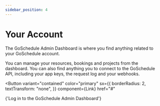 ```yaml
---
sidebar_position: 4
---
```


# Your Account

The GoSchedule Admin Dashboard is where you find anything related to your GoSchedule account. 

You can manage your resources, bookings and projects from the dashboard. You can also find anything you to connect to the GoSchedule API, including your app keys, the request log and your webhooks.

<Button 
    variant="contained"
    color="primary"
    sx={{
        borderRadius: 2,
        textTransform: "none",
    }}
    component={Link}
    href="#"
>
  {'Log in to the GoSchedule Admin Dashboard'}
</Button>